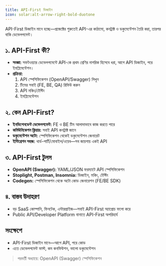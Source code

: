 ```yaml
---
title: API-First ডিজাইন
icon: solar:alt-arrow-right-bold-duotone
---
```


API-First ডিজাইন মানে হচ্ছে—প্রজেক্টের শুরুতেই API-এর কাঠামো, কনট্রাক্ট ও ডকুমেন্টেশন তৈরি করা, তারপর বাকি ডেভেলপমেন্ট।

## ১. API-First কী?
- **সংজ্ঞা:** সফটওয়্যার ডেভেলপমেন্টে API-কে প্রথম শ্রেণির নাগরিক হিসেবে ধরা, আগে API ডিজাইন, পরে ইমপ্লিমেন্টেশন।
- **প্রক্রিয়া:**
  1. API স্পেসিফিকেশন (OpenAPI/Swagger) লিখুন
  2. টিমের সবাই (FE, BE, QA) রিভিউ করুন
  3. API মকিং/টেস্টিং
  4. ইমপ্লিমেন্টেশন

## ২. কেন API-First?
- **ইনডিপেনডেন্ট ডেভেলপমেন্ট:** FE ও BE টিম আলাদাভাবে কাজ করতে পারে
- **কমিউনিকেশন ক্লিয়ার:** সবাই API কনট্রাক্ট জানে
- **ডকুমেন্টেশন অটো:** স্পেসিফিকেশন থেকেই ডকুমেন্টেশন জেনারেট
- **ইন্টিগ্রেশন সহজ:** থার্ড-পার্টি/মোবাইল/ওয়েব—সব জায়গায় একই API

## ৩. API-First টুলস
- **OpenAPI (Swagger):** YAML/JSON ফরম্যাটে API স্পেসিফিকেশন
- **Stoplight, Postman, Insomnia:** ডিজাইন, মকিং, টেস্টিং
- **Codegen:** স্পেসিফিকেশন থেকে অটো কোড জেনারেশন (FE/BE SDK)

## ৪. বাস্তব উদাহরণ
- বড় SaaS কোম্পানি, ফিনটেক, এন্টারপ্রাইজ—সবাই API-First অ্যাপ্রোচ ফলো করে
- Public API/Developer Platform বানাতে API-First অপরিহার্য

## সংক্ষেপে
- API-First ডিজাইন মানে—আগে API, পরে কোড
- এতে ডেভেলপমেন্ট ফাস্ট, কম কনফিউশন, ভালো ডকুমেন্টেশন

> পরবর্তী অধ্যায়ে: OpenAPI (Swagger) স্পেসিফিকেশন
